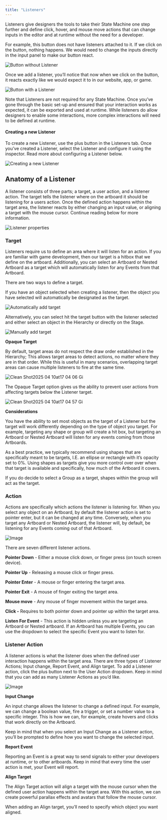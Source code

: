 ```yaml
---
title: "Listeners"
---
```


Listeners give designers the tools to take their State Machine one step further and define click, hover, and mouse move actions that can change inputs in the editor and at runtime without the need for a developer.

For example, this button does not have listeners attached to it. If we click on the button, nothing happens. We would need to change the inputs directly in the input panel to make our button react.

![Button without Listener](https://ucarecdn.com/a2beca1f-6273-444d-8d57-47a91d8c6c61/)

Once we add a listener, you’ll notice that now when we click on the button, it reacts exactly like we would expect it to in our website, app, or game.

![Button with a Listener](https://ucarecdn.com/700db248-e784-42d0-ba04-e6f551eb4403/)

Note that Listeners are not required for any State Machine. Once you’ve gone through the basic set-up and ensured that your interaction works as expected, it can be exported and used at runtime. While listeners do allow designers to enable some interactions, more complex interactions will need to be defined at runtime.

#### Creating a new Listener

To create a new Listener, use the plus button in the Listeners tab. Once you’ve created a Listener, select the Listener and configure it using the inspector. Read more about configuring a Listener below.

![Creating a new Listener](https://ucarecdn.com/c32710a7-61ef-424b-a123-8586b8dcb760/)

## Anatomy of a Listener

A listener consists of three parts; a target, a user action, and a listener action. The target tells the listener where on the artboard it should be listening for a users action. Once the defined action happens within the target area, the listener reacts by either changing an input value, or aligning a target with the mouse cursor. Continue reading below for more information.

![Listener properties](/images/editor/state-machine/c1b3fa7c-4eed-4be7-a64f-5ce0deeba0f8.webp)

### Target

Listeners require us to define an area where it will listen for an action. If you are familiar with game development, then our target is a hitbox that we define on the artboard. Additionally, you can select an Artboard or Nested Artboard as a target which will automatically listen for any Events from that Artboard.

There are two ways to define a target.

If you have an object selected when creating a listener, then the object you have selected will automatically be designated as the target.

![Automatically add target](https://ucarecdn.com/d94b83dd-95cb-4c6d-976c-fa959bd67dd2/)

Alternatively, you can select hit the target button with the listener selected and either select an object in the Hierarchy or directly on the Stage.

![Manually add target](https://ucarecdn.com/02b7c53d-d2b7-458f-a7ff-9073f211bf41/)

**Opaque Target**

By default, target areas do not respect the draw order established in the Hierarchy; This allows target areas to detect actions, no matter where they are in that order. While this is useful in many scenarios, overlapping target areas can cause multiple listeners to fire at the same time.

![Clean Shot2025 04 10at17 04 06 Gi](/images/CleanShot2025-04-10at17.04.06.gif)

The Opaque Target option gives us the ability to prevent user actions from affecting targets below the Listener target.

![Clean Shot2025 04 10at17 04 57 Gi](/images/CleanShot2025-04-10at17.04.57.gif)

**Considerations**

You have the ability to set most objects as the target of a Listener but the target will work differently depending on the type of object you target. For example, targeting any shape or group will create a hit box, but targeting an Artboard or Nested Artboard will listen for any events coming from those Artboards.

As a best practice, we typically recommend using shapes that are specifically meant to be targets, I.E. an ellipse or rectangle with it’s opacity set to 0%. Using shapes as targets give you more control over over when that target is available and specifically, how much of the Artboard it covers.

If you do decide to select a Group as a target, shapes within the group will act as the target.

### Action

Actions are specifically which actions the listener is listening for. When you select any object on an Artboard,  by default the listener action is set to pointer enter, but it can be changed at any time. Conversely, when you target any Artboard or Nested Artboard, the listener will, by default, be listening for any Events coming out of that Artboard.

![Image](https://ucarecdn.com/9523ddd8-e2cf-4a85-a888-24c789b09715/)

There are seven different listener actions.

**Pointer Down** - Either a mouse click down, or finger press (on touch screen device).

**Pointer Up** - Releasing a mouse click or finger press.

**Pointer Enter** - A mouse or finger entering the target area.

**Pointer Exit** - A mouse of finger exiting the target area.

**Mouse move** - Any mouse of finger movement within the target area.

**Click -** Requires to both pointer down and pointer up within the target area.

**Listen For Event** - This action is hidden unless you are targeting an Artboard or Nested artboard. If an Artboard has multiple Events, you can use the dropdown to select the specific Event you want to listen for.

### Listener Action

A listener actions is what the listener does when the defined user interaction happens within the target area. There are three types of Listener Actions; Input change, Report Event, and Align target. To add a Listener action, click the plus button next to the User Action dropdown. Keep in mind that you can add as many Listener Actions as you’d like.

![Image](/images/editor/state-machine/a4304a3e-00b4-4368-a68a-ba7a3c04f446.webp)

**Input Change**

An input change allows the listener to change a defined input. For example, we can change a boolean value, fire a trigger, or set a number value to a specific integer. This is how we can, for example, create hovers and clicks that work directly on the Artboard.

Keep in mind that when you select an Input Change as a Listener action, you’ll be prompted to define how you want to change the selected input.

**Report Event**

Reporting an Event is a great way to send signals to either your developers at runtime, or to other artboards. Keep in mind that every time the user action is met, your Event will report.

**Align Target**

The Align Target action will align a target with the mouse cursor when the defined user action happens within the target area. With this action, we can create powerful parallax effects and avatars that follow the mouse cursor.

When adding an Align target, you’ll need to specify which object you want aligned.